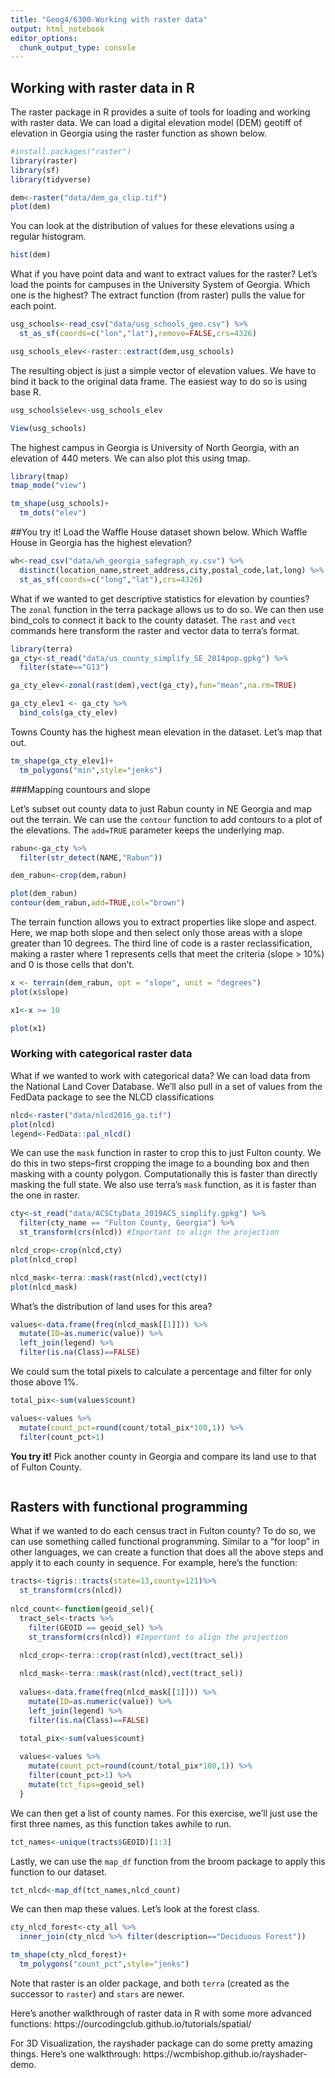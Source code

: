 ```yaml
---
title: "Geog4/6300-Working with raster data"
output: html_notebook
editor_options: 
  chunk_output_type: console
---
```


## Working with raster data in R

The raster package in R provides a suite of tools for loading and working with raster data. We can load a digital elevation model (DEM) geotiff of elevation in Georgia using the raster function as shown below.

```r
#install.packages("raster")
library(raster)
library(sf)
library(tidyverse)

dem<-raster("data/dem_ga_clip.tif")
plot(dem)
```

You can look at the distribution of values for these elevations using a regular histogram.

```r
hist(dem)
```

What if you have point data and want to extract values for the raster? Let's load the points for campuses in the University System of Georgia. Which one is the highest? The extract function (from raster) pulls the value for each point.

```r
usg_schools<-read_csv("data/usg_schools_geo.csv") %>%
  st_as_sf(coords=c("lon","lat"),remove=FALSE,crs=4326)

usg_schools_elev<-raster::extract(dem,usg_schools)
```

The resulting object is just a simple vector of elevation values. We have to bind it back to the original data frame. The easiest way to do so is using base R.

```r
usg_schools$elev<-usg_schools_elev

View(usg_schools)
```

The highest campus in Georgia is University of North Georgia, with an elevation of 440 meters. We can also plot this using tmap.

```r
library(tmap)
tmap_mode("view")

tm_shape(usg_schools)+
  tm_dots("elev")
```

##You try it!
Load the Waffle House dataset shown below. Which Waffle House in Georgia has the highest elevation?

```r
wh<-read_csv("data/wh_georgia_safegraph_xy.csv") %>%
  distinct(location_name,street_address,city,postal_code,lat,long) %>%
  st_as_sf(coords=c("long","lat"),crs=4326)


```


What if we wanted to get descriptive statistics for elevation by counties? The `zonal` function in the terra package allows us to do so. We can then use bind_cols to connect it back to the county dataset. The `rast` and `vect` commands here transform the raster and vector data to terra's format.

```r
library(terra)
ga_cty<-st_read("data/us_county_simplify_SE_2014pop.gpkg") %>%
  filter(state=="G13")

ga_cty_elev<-zonal(rast(dem),vect(ga_cty),fun="mean",na.rm=TRUE)

ga_cty_elev1 <- ga_cty %>%
  bind_cols(ga_cty_elev)
```
 
Towns County has the highest mean elevation in the dataset. Let's map that out.

```r
tm_shape(ga_cty_elev1)+
  tm_polygons("min",style="jenks")
```

###Mapping countours and slope

Let's subset out county data to just Rabun county in NE Georgia and map out the terrain. We can use the `contour` function to add contours to a plot of the elevations. The `add=TRUE` parameter keeps the underlying map.

```r
rabun<-ga_cty %>%
  filter(str_detect(NAME,"Rabun"))

dem_rabun<-crop(dem,rabun)

plot(dem_rabun)
contour(dem_rabun,add=TRUE,col="brown")
```

The terrain function allows you to extract properties like slope and aspect. Here, we map both slope and then select only those areas with a slope greater than 10 degrees. The third line of code is a raster reclassification, making a raster where 1 represents cells that meet the criteria (slope > 10%) and 0 is those cells that don't.

```r
x <- terrain(dem_rabun, opt = "slope", unit = "degrees")
plot(x$slope)

x1<-x >= 10

plot(x1)
```

### Working with categorical raster data

What if we wanted to work with categorical data? We can load data from the National Land Cover Database. We'll also pull in a set of values from the FedData package to see the NLCD classifications

```r
nlcd<-raster("data/nlcd2016_ga.tif")
plot(nlcd)
legend<-FedData::pal_nlcd()
```

We can use the `mask` function in raster to crop this to just Fulton county. We do this in two steps--first cropping the image to a bounding box and then masking with a county polygon. Computationally this is faster than directly masking the full state. We also use terra's `mask` function, as it is faster than the one in raster.

```r
cty<-st_read("data/ACSCtyData_2019ACS_simplify.gpkg") %>%
  filter(cty_name == "Fulton County, Georgia") %>%
  st_transform(crs(nlcd)) #Important to align the projection

nlcd_crop<-crop(nlcd,cty)
plot(nlcd_crop)

nlcd_mask<-terra::mask(rast(nlcd),vect(cty))
plot(nlcd_mask)
```

What's the distribution of land uses for this area?

```r
values<-data.frame(freq(nlcd_mask[[1]])) %>%
  mutate(ID=as.numeric(value)) %>%
  left_join(legend) %>%
  filter(is.na(Class)==FALSE)
```

We could sum the total pixels to calculate a percentage and filter for only those above 1%.

```r
total_pix<-sum(values$count)

values<-values %>%
  mutate(count_pct=round(count/total_pix*100,1)) %>%
  filter(count_pct>1)
```

**You try it!**
Pick another county in Georgia and compare its land use to that of Fulton County.

```r

```

## Rasters with functional programming

What if we wanted to do each census tract in Fulton county? To do so, we can use something called functional programming. Similar to a "for loop" in other languages, we can create a function that does all the above steps and apply it to each county in sequence. For example, here's the function:

```r
tracts<-tigris::tracts(state=13,county=121)%>%
  st_transform(crs(nlcd)) 
  
nlcd_count<-function(geoid_sel){
  tract_sel<-tracts %>% 
    filter(GEOID == geoid_sel) %>%
    st_transform(crs(nlcd)) #Important to align the projection
  
  nlcd_crop<-terra::crop(rast(nlcd),vect(tract_sel))

  nlcd_mask<-terra::mask(rast(nlcd),vect(tract_sel))
  
  values<-data.frame(freq(nlcd_mask[[1]])) %>%
    mutate(ID=as.numeric(value)) %>%
    left_join(legend) %>%
    filter(is.na(Class)==FALSE)
  
  total_pix<-sum(values$count)

  values<-values %>%
    mutate(count_pct=round(count/total_pix*100,1)) %>%
    filter(count_pct>1) %>%
    mutate(tct_fips=geoid_sel)
  }
```

We can then get a list of county names. For this exercise, we'll just use the first three names, as this function takes awhile to run.

```r
tct_names<-unique(tracts$GEOID)[1:3]
```

Lastly, we can use the `map_df` function from the broom package to apply this function to our dataset.

```r
tct_nlcd<-map_df(tct_names,nlcd_count)
```

We can then map these values. Let's look at the forest class.

```r
cty_nlcd_forest<-cty_all %>%
  inner_join(cty_nlcd %>% filter(description=="Deciduous Forest")) 

tm_shape(cty_nlcd_forest)+
  tm_polygons("count_pct",style="jenks")
```


Note that raster is an older package, and both `terra` (created as the successor to `raster`) and `stars` are newer. 

Here's another walkthrough of raster data in R with some more advanced functions:
https://ourcodingclub.github.io/tutorials/spatial/

For 3D Visualization, the rayshader package can do some pretty amazing things. Here's one walkthrough: https://wcmbishop.github.io/rayshader-demo.